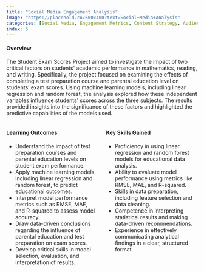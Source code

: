 ```yaml
---
title: "Social Media Engagement Analysis"
image: "https://placehold.co/600x400?text=Social+Media+Analysis"
categories: [Social Media, Engagement Metrics, Content Strategy, Audience Analysis, Analytics]
index: 5
---
```


#### **Overview**  
The Student Exam Scores Project aimed to investigate the impact of two critical factors on students' academic performance in mathematics, reading, and writing. Specifically, the project focused on examining the effects of completing a test preparation course and parental education level on students' exam scores. Using machine learning models, including linear regression and random forest, the analysis explored how these independent variables influence students' scores across the three subjects. The results provided insights into the significance of these factors and highlighted the predictive capabilities of the models used.

::: {.columns}
::: {.column width="50%"}
#### **Learning Outcomes**  
- Understand the impact of test preparation courses and parental education levels on student exam performance.
- Apply machine learning models, including linear regression and random forest, to predict educational outcomes.
- Interpret model performance metrics such as RMSE, MAE, and R-squared to assess model accuracy.
- Draw data-driven conclusions regarding the influence of parental education and test preparation on exam scores.
- Develop critical skills in model selection, evaluation, and interpretation of results.
:::
::: {.column width="50%"}
#### **Key Skills Gained**  
- Proficiency in using linear regression and random forest models for educational data analysis.
- Ability to evaluate model performance using metrics like RMSE, MAE, and R-squared.
- Skills in data preparation, including feature selection and data cleaning.
- Competence in interpreting statistical results and making data-driven recommendations.
- Experience in effectively communicating analytical findings in a clear, structured format.
:::
:::